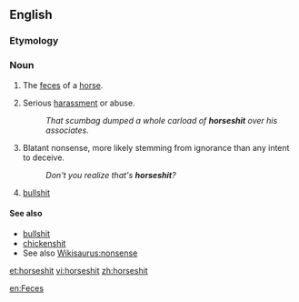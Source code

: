 ==English==

===Etymology===
{{compound|horse|shit}}

===Noun===
{{en-noun|-}}

# {{context|literally|lang=en}} The [[feces]] of a [[horse]].
# {{context|slang|lang=en}} Serious [[harassment]] or abuse.
#:''That scumbag dumped a whole carload of '''horseshit''' over his associates.''
# {{context|slang|lang=en}} Blatant nonsense, more likely stemming from ignorance than any intent to deceive.
#: ''Don't you realize that's '''horseshit'''?''
# {{context|vulgar|slang|lang=en}} [[bullshit]]

====See also====
*[[bullshit]]
*[[chickenshit]]
* See also [[Wikisaurus:nonsense]]

[[et:horseshit]]
[[vi:horseshit]]
[[zh:horseshit]]
 
[[en:Feces]]